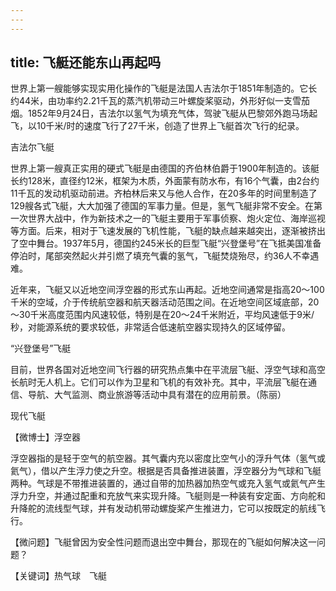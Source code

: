 ```yaml
---
---
---
```

title: 飞艇还能东山再起吗
---




世界上第一艘能够实现实用化操作的飞艇是法国人吉法尔于1851年制造的。它长约44米，由功率约2.21千瓦的蒸汽机带动三叶螺旋桨驱动，外形好似一支雪茄烟。1852年9月24日，吉法尔以氢气为填充气体，驾驶飞艇从巴黎郊外跑马场起飞，以10千米/时的速度飞行了27千米，创造了世界上飞艇首次飞行的纪录。

吉法尔飞艇



世界上第一艘真正实用的硬式飞艇是由德国的齐伯林伯爵于1900年制造的。该艇长约128米，直径约12米，框架为木质，外面蒙有防水布，有16个气囊，由2台约11千瓦的发动机驱动前进。齐柏林后来又与他人合作，在20多年的时间里制造了129艘各式飞艇，大大加强了德国的军事力量。但是，氢气飞艇非常不安全。在第一次世界大战中，作为新技术之一的飞艇主要用于军事侦察、炮火定位、海岸巡视等方面。后来，相对于飞速发展的飞机性能，飞艇的缺点越来越突出，逐渐被挤出了空中舞台。1937年5月，德国约245米长的巨型飞艇“兴登堡号”在飞抵美国准备停泊时，尾部突然起火并引燃了填充气囊的氢气，飞艇焚烧殆尽，约36人不幸遇难。

近年来，飞艇又以近地空间浮空器的形式东山再起。近地空间通常是指高20～100千米的空域，介于传统航空器和航天器活动范围之间。在近地空间区域底部，20～30千米高度范围内风速较低，特别是在20～24千米附近，平均风速低于9米/秒，对能源系统的要求较低，非常适合低速航空器实现持久的区域停留。

“兴登堡号”飞艇



目前，世界各国对近地空间飞行器的研究热点集中在平流层飞艇、浮空气球和高空长航时无人机上。它们可以作为卫星和飞机的有效补充。其中，平流层飞艇在通信、导航、大气监测、商业旅游等活动中具有潜在的应用前景。（陈丽）

现代飞艇





【微博士】浮空器

浮空器指的是轻于空气的航空器。其气囊内充以密度比空气小的浮升气体（氢气或氦气），借以产生浮力使之升空。根据是否具备推进装置，浮空器分为气球和飞艇两种。气球是不带推进装置的，通过自带的加热器加热空气或充入氢气或氦气产生浮力升空，并通过配重和充放气来实现升降。飞艇则是一种装有安定面、方向舵和升降舵的流线型气球，并有发动机带动螺旋桨产生推进力，它可以按既定的航线飞行。

【微问题】飞艇曾因为安全性问题而退出空中舞台，那现在的飞艇如何解决这一问题？

【关键词】热气球　飞艇